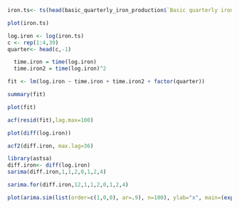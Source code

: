 ```{r}
iron.ts<- ts(head(basic_quarterly_iron_production$`Basic quarterly iron production in Australia: thousand tonnes. Mar 1956 ? Sep 1994`,-1), frequency=4, start=c(1956,1))
```
```{r}
plot(iron.ts)
```
```{r}
log.iron <- log(iron.ts)
c <- rep(1:4,39)
quarter<- head(c,-1)
```
```{r}
  time.iron = time(log.iron)
  time.iron2 = time(log.iron)^2
```
```{r}
fit <- lm(log.iron ~ time.iron + time.iron2 + factor(quarter))
```
```{r}
summary(fit)
```
```{r}
plot(fit)
```
```{r}
acf(resid(fit),lag.max=100)
```
```{r}
plot(diff(log.iron))
```

```{r}
acf2(diff.iron, max.lag=36) 
```

```{r}
library(astsa)
diff.iron<- diff(log.iron)
sarima(diff.iron,1,1,2,0,1,2,4) 
```
```{r}
sarima.for(diff.iron,12,1,1,2,0,1,2,4)
```
```{r}
plot(arima.sim(list(order=c(1,0,0), ar=.9), n=100), ylab="x", main=(expression(AR(1)~~~phi==+.9)))
```

